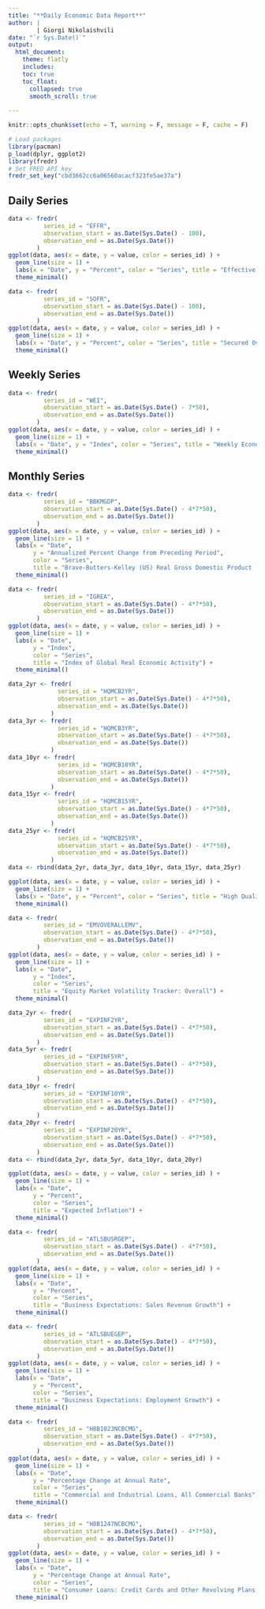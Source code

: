 ```yaml
---
title: "**Daily Economic Data Report**"
author: |
        | Giorgi Nikolaishvili
date: "`r Sys.Date()`"
output: 
  html_document:
    theme: flatly  
    includes:
    toc: true
    toc_float:
      collapsed: true
      smooth_scroll: true
      
---
```


```r
knitr::opts_chunk$set(echo = T, warning = F, message = F, cache = F)
```

```r
# Load packages 
library(pacman) 
p_load(dplyr, ggplot2)
library(fredr)
# Set FRED API key 
fredr_set_key("cbd3662cc6a06560acacf323fe5ae37a")
```

## Daily Series

```r
data <- fredr(
          series_id = "EFFR",
          observation_start = as.Date(Sys.Date() - 100),
          observation_end = as.Date(Sys.Date())
        )
ggplot(data, aes(x = date, y = value, color = series_id) ) +
  geom_line(size = 1) +
  labs(x = "Date", y = "Percent", color = "Series", title = "Effective Federal Funds Rate") + 
  theme_minimal() 
```

```r
data <- fredr(
          series_id = "SOFR",
          observation_start = as.Date(Sys.Date() - 100),
          observation_end = as.Date(Sys.Date())
        )
ggplot(data, aes(x = date, y = value, color = series_id) ) +
  geom_line(size = 1) +
  labs(x = "Date", y = "Percent", color = "Series", title = "Secured Overnight Financing Rate") + 
  theme_minimal() 
```


## Weekly Series 

```r
data <- fredr(
          series_id = "WEI",
          observation_start = as.Date(Sys.Date() - 7*50),
          observation_end = as.Date(Sys.Date())
        )
ggplot(data, aes(x = date, y = value, color = series_id) ) +
  geom_line(size = 1) +
  labs(x = "Date", y = "Index", color = "Series", title = "Weekly Economic Index (Lewis-Mertens-Stock)") + 
  theme_minimal() 
```

## Monthly Series

```r
data <- fredr(
          series_id = "BBKMGDP",
          observation_start = as.Date(Sys.Date() - 4*7*50),
          observation_end = as.Date(Sys.Date())
        )
ggplot(data, aes(x = date, y = value, color = series_id) ) +
  geom_line(size = 1) +
  labs(x = "Date", 
       y = "Annualized Percent Change from Preceding Period", 
       color = "Series", 
       title = "Brave-Butters-Kelley (US) Real Gross Domestic Product (Seasonally Adjusted)") + 
  theme_minimal() 
```

```r
data <- fredr(
          series_id = "IGREA",
          observation_start = as.Date(Sys.Date() - 4*7*50),
          observation_end = as.Date(Sys.Date())
        )
ggplot(data, aes(x = date, y = value, color = series_id) ) +
  geom_line(size = 1) +
  labs(x = "Date", 
       y = "Index", 
       color = "Series", 
       title = "Index of Global Real Economic Activity") + 
  theme_minimal() 
```

```r
data_2yr <- fredr(
              series_id = "HQMCB2YR",
              observation_start = as.Date(Sys.Date() - 4*7*50),
              observation_end = as.Date(Sys.Date())
            )
data_3yr <- fredr(
              series_id = "HQMCB3YR",
              observation_start = as.Date(Sys.Date() - 4*7*50),
              observation_end = as.Date(Sys.Date())
            )
data_10yr <- fredr(
              series_id = "HQMCB10YR",
              observation_start = as.Date(Sys.Date() - 4*7*50),
              observation_end = as.Date(Sys.Date())
            )
data_15yr <- fredr(
              series_id = "HQMCB15YR",
              observation_start = as.Date(Sys.Date() - 4*7*50),
              observation_end = as.Date(Sys.Date())
            )
data_25yr <- fredr(
              series_id = "HQMCB25YR",
              observation_start = as.Date(Sys.Date() - 4*7*50),
              observation_end = as.Date(Sys.Date())
            )
data <- rbind(data_2yr, data_3yr, data_10yr, data_15yr, data_25yr)

ggplot(data, aes(x = date, y = value, color = series_id) ) +
  geom_line(size = 1) +
  labs(x = "Date", y = "Percent", color = "Series", title = "High Quality Market (HQM) Corporate Bond Spot Rate") + 
  theme_minimal() 
```

```r
data <- fredr(
          series_id = "EMVOVERALLEMV",
          observation_start = as.Date(Sys.Date() - 4*7*50),
          observation_end = as.Date(Sys.Date())
        )
ggplot(data, aes(x = date, y = value, color = series_id) ) +
  geom_line(size = 1) +
  labs(x = "Date", 
       y = "Index", 
       color = "Series", 
       title = "Equity Market Volatility Tracker: Overall") + 
  theme_minimal() 
```

```r
data_2yr <- fredr(
          series_id = "EXPINF2YR",
          observation_start = as.Date(Sys.Date() - 4*7*50),
          observation_end = as.Date(Sys.Date())
        )
data_5yr <- fredr(
          series_id = "EXPINF5YR",
          observation_start = as.Date(Sys.Date() - 4*7*50),
          observation_end = as.Date(Sys.Date())
        )
data_10yr <- fredr(
          series_id = "EXPINF10YR",
          observation_start = as.Date(Sys.Date() - 4*7*50),
          observation_end = as.Date(Sys.Date())
        )
data_20yr <- fredr(
          series_id = "EXPINF20YR",
          observation_start = as.Date(Sys.Date() - 4*7*50),
          observation_end = as.Date(Sys.Date())
        )
data <- rbind(data_2yr, data_5yr, data_10yr, data_20yr)

ggplot(data, aes(x = date, y = value, color = series_id) ) +
  geom_line(size = 1) +
  labs(x = "Date", 
       y = "Percent", 
       color = "Series", 
       title = "Expected Inflation") + 
  theme_minimal() 
```

```r
data <- fredr(
          series_id = "ATLSBUSRGEP",
          observation_start = as.Date(Sys.Date() - 4*7*50),
          observation_end = as.Date(Sys.Date())
        )
ggplot(data, aes(x = date, y = value, color = series_id) ) +
  geom_line(size = 1) +
  labs(x = "Date", 
       y = "Percent", 
       color = "Series", 
       title = "Business Expectations: Sales Revenue Growth") + 
  theme_minimal() 
```

```r
data <- fredr(
          series_id = "ATLSBUEGEP",
          observation_start = as.Date(Sys.Date() - 4*7*50),
          observation_end = as.Date(Sys.Date())
        )
ggplot(data, aes(x = date, y = value, color = series_id) ) +
  geom_line(size = 1) +
  labs(x = "Date", 
       y = "Percent", 
       color = "Series", 
       title = "Business Expectations: Employment Growth") + 
  theme_minimal() 
```

```r
data <- fredr(
          series_id = "H8B1023NCBCMG",
          observation_start = as.Date(Sys.Date() - 4*7*50),
          observation_end = as.Date(Sys.Date())
        )
ggplot(data, aes(x = date, y = value, color = series_id) ) +
  geom_line(size = 1) +
  labs(x = "Date", 
       y = "Percentage Change at Annual Rate", 
       color = "Series", 
       title = "Commercial and Industrial Loans, All Commercial Banks") + 
  theme_minimal() 
```

```r
data <- fredr(
          series_id = "H8B1247NCBCMG",
          observation_start = as.Date(Sys.Date() - 4*7*50),
          observation_end = as.Date(Sys.Date())
        )
ggplot(data, aes(x = date, y = value, color = series_id) ) +
  geom_line(size = 1) +
  labs(x = "Date", 
       y = "Percentage Change at Annual Rate", 
       color = "Series", 
       title = "Consumer Loans: Credit Cards and Other Revolving Plans, All Commercial Banks") + 
  theme_minimal() 
```

<div class="tocify-extend-page" data-unique="tocify-extend-page" style="height: 0;"></div>
